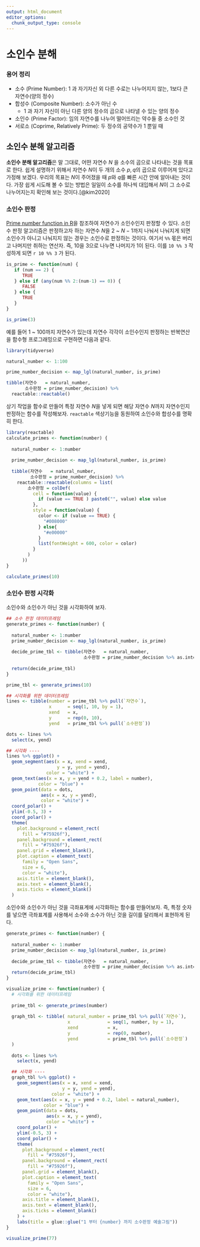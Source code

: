 ```yaml
---
output: html_document
editor_options: 
  chunk_output_type: console
---
```

# 소인수 분해 {#prime-factorization}


<style>
div.blue { background-color:#e6f0ff; border-radius: 5px; padding: 10px;}
</style>
<div class = "blue">

### 용어 정리 {-#glossary}

- 소수 (Prime Number): 1 과 자기자신 외 다른 수로는 나누어지지 않는, 1보다 큰 자연수(양의 정수)
- 합성수 (Composite Number): 소수가 아닌 수 
     - 1 과 자기 자신이 아닌 다른 양의 정수의 곱으로 나타낼 수 있는 양의 정수
- 소인수 (Prime Factor): 임의 자연수를 나누어 떨어뜨리는 약수들 중 소수인 것
- 서로소 (Coprime, Relatively Prime): 두 정수의 공약수가 1 뿐일 때

</div>

## 소인수 분해 알고리즘  {#prime-number-algorithm}

**소인수 분해 알고리즘**은 말 그대로, 어떤 자연수 $N$ 을 소수의 곱으로 나타내는 것을  목표로 한다. 
쉽게 설명하기 위해서 자연수 $N$이 두 개의 소수 $p,q$의 곱으로 이루어져 있다고 가정해 보겠다. 
우리의 목표는 $N$이 주어졌을 때 $p$와 $q$를 빠른 시간 안에 알아내는 것이다. 
가장 쉽게 시도해 볼 수 있는 방법은 일일이 소수를 하나씩 대입해서 $N$이 그 소수로 나누어지는지 확인해 보는 것이다.[@kim2020] 

### 소인수 판정  {#prime-number-algorithm-decision}

[Prime number function in R](https://stackoverflow.com/questions/19767408/prime-number-function-in-r)을 참조하여 자연수가 소인수인지 판정할 수 있다. 소인수 판정 알고리즘은 판정하고자 하는 자연수 $N$을 2 ~ $N-1$까지 나눠서 나눠지게 되면 소인수가 아니고 나눠지지 않는 경우는 소인수로 판정하는 것이다. 여기서 `%%` 몫은 버리고 나머지만 취하는 연산자. 즉, 10을 3으로 나누면 나머지가 1이 된다. 이를 `10 %% 3` 작성하게 되면 `r 10 %% 3` 가 된다.

```r
is_prime <- function(num) {
   if (num == 2) {
      TRUE
   } else if (any(num %% 2:(num-1) == 0)) {
      FALSE
   } else { 
      TRUE
   }
}

is_prime(3)
```

예를 들어 1 ~ 100까지 자연수가 있는데 자연수 각각이 소인수인지 판정하는 반복연산을 함수형 프로그래밍으로 구현하면 다음과 같다.

```r
library(tidyverse)

natural_number <- 1:100

prime_number_decision <- map_lgl(natural_number, is_prime)

tibble(자연수   = natural_number,
       소수판정 = prime_number_decision) %>% 
  reactable::reactable()
```

상기 작업을 함수로 만들어 특정 자연수 $N$을 넣게 되면 해당 자연수 $N$까지 자연수인지 판정하는 함수를 작성해보자.
`reactable` 색상기능을 동원하여 소인수와 합성수를 명확히 한다.

```r
library(reactable)
calculate_primes <- function(number) {
  
  natural_number <- 1:number
  
  prime_number_decision <- map_lgl(natural_number, is_prime)
  
  tibble(자연수   = natural_number,
         소수판정 = prime_number_decision) %>% 
    reactable::reactable(columns = list(
        소수판정 = colDef(
          cell = function(value) {
            if (value == TRUE ) paste0("", value) else value
          },
          style = function(value) {
            color <- if (value == TRUE) {
              "#008000"
            } else{
              "#e00000"
            }
            list(fontWeight = 600, color = color)
          }
        )
      ))
}

calculate_primes(10)
```

### 소인수 판정 시각화  {#prime-number-algorithm-decision-viz}

소인수와 소인수가 아닌 것을 시각화하여 보자.

```r
## 소수 판정 데이터프레임
generate_primes <- function(number) {
  
  natural_number <- 1:number
  prime_number_decision <- map_lgl(natural_number, is_prime)
  
  decide_prime_tbl <- tibble(자연수   = natural_number,
                             소수판정 = prime_number_decision %>% as.integer + 1)
  
  return(decide_prime_tbl)
}

prime_tbl <- generate_primes(10)

## 시각화를 위한 데이터프레임
lines <- tibble(number = prime_tbl %>% pull(`자연수`),
                x      = seq(1, 10, by = 1),
                xend   = x,
                y      = rep(0, 10),
                yend   = prime_tbl %>% pull(`소수판정`))

dots <- lines %>%
  select(x, yend)

## 시각화 ----
lines %>% ggplot() +
  geom_segment(aes(x = x, xend = xend,
                   y = y, yend = yend),
               color = "white") +
  geom_text(aes(x = x, y = yend + 0.2, label = number),
            color = "blue") +
  geom_point(data = dots,
             aes(x = x, y = yend),
             color = "white") +
  coord_polar() +
  ylim(-0.5, 3) +
  coord_polar() +
  theme(
    plot.background = element_rect(
      fill = "#75926f"),
    panel.background = element_rect(
      fill = "#75926f"),
    panel.grid = element_blank(),
    plot.caption = element_text(
      family = "Open Sans",
      size = 6,
      color = "white"),
    axis.title = element_blank(),
    axis.text = element_blank(),
    axis.ticks = element_blank()
  )
```


소인수와 소인수가 아닌 것을 극좌표계에 시각화하는 함수를 만들어보자.
즉, 특정 숫자를 넣으면 극좌표계를 사용해서 소수와 소수가 아닌 것을 길이를 달리해서 표현하게 된다.

```r
generate_primes <- function(number) {
  
  natural_number <- 1:number
  prime_number_decision <- map_lgl(natural_number, is_prime)
  
  decide_prime_tbl <- tibble(자연수   = natural_number,
                             소수판정 = prime_number_decision %>% as.integer + 1)
  return(decide_prime_tbl)
}

visualize_prime <- function(number) {
  # 시각화를 위한 데이터프레임
  
  prime_tbl <- generate_primes(number)
  
  graph_tbl <- tibble( natural_number = prime_tbl %>% pull(`자연수`),
                       x              = seq(1, number, by = 1),
                       xend           = x,
                       y              = rep(0, number),
                       yend           = prime_tbl %>% pull(`소수판정`)
  )
  
  dots <- lines %>%
    select(x, yend)

  ## 시각화 ----
  graph_tbl %>% ggplot() +
    geom_segment(aes(x = x, xend = xend,
                     y = y, yend = yend),
                 color = "white") +
    geom_text(aes(x = x, y = yend + 0.2, label = natural_number),
              color = "blue") +
    geom_point(data = dots,
               aes(x = x, y = yend),
               color = "white") +
    coord_polar() +
    ylim(-0.5, 3) +
    coord_polar() +
    theme(
      plot.background = element_rect(
        fill = "#75926f"),
      panel.background = element_rect(
        fill = "#75926f"),
      panel.grid = element_blank(),
      plot.caption = element_text(
        family = "Open Sans",
        size = 6,
        color = "white"),
      axis.title = element_blank(),
      axis.text = element_blank(),
      axis.ticks = element_blank()
    ) +
    labs(title = glue::glue("1 부터 {number} 까지 소수판정 예술그림"))
}

visualize_prime(77)

```

